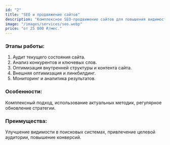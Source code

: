 ```yaml
---
id: "2"
title: "SEO и продвижение сайтов"
description: "Комплексное SEO-продвижение сайтов для повышения видимости в поисковых системах. Оптимизация, увеличение трафика и рост позиций в Google и Яндекс. Стоимость от 25 000 ₽ в месяц."
image: "/images/services/seo.webp"
price: "от 25 000 ₽/мес."
---
```


### Этапы работы:

1. Аудит текущего состояния сайта.
2. Анализ конкурентов и ключевых слов.
3. Оптимизация внутренней структуры и контента сайта.
4. Внешняя оптимизация и линкбилдинг.
5. Мониторинг и аналитика результатов.

### Особенности:

Комплексный подход, использование актуальных методик, регулярное обновление стратегии.

### Преимущества:

Улучшение видимости в поисковых системах, привлечение целевой аудитории, повышение конверсий.
